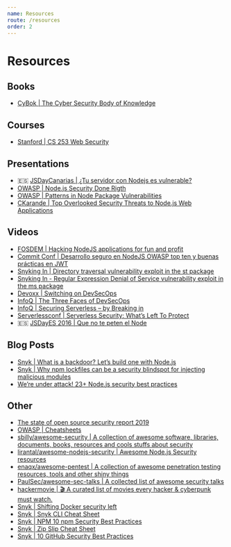 ```yaml
---
name: Resources
route: /resources
order: 2
---
```


# Resources

## Books
- [CyBok | The Cyber Security Body of Knowledge](https://www.cybok.org/media/downloads/cybok_version_1.0.pdf)

## Courses

- [Stanford | CS 253 Web Security](https://web.stanford.edu/class/cs253/)

## Presentations

- :es: [JSDayCanarias | ¿Tu servidor con Nodejs es vulnerable?](https://cyber-nomads.slides.com/ulisesgascon/servidor-vulnerable-js-day-canarias)
- [OWASP | Node.js Security Done Rigth](https://www.owasp.org/images/f/fa/AppSecIL2016_NodeJS-Security_LiranTal.pdf)
- [OWASP | Patterns in Node Package Vulnerabilities](https://2018.appsec.eu/presos/Developer_Patterns-in-Nodejs_Chetan-Karande_AppSecEU2018.pdf)
- [CKarande | Top Overlooked Security Threats to Node.js Web Applications](https://speakerdeck.com/ckarande/top-overlooked-security-threats-to-node-dot-js-web-applications)

## Videos

- [FOSDEM | Hacking NodeJS applications for fun and profit](https://archive.fosdem.org/2019/schedule/event/testing_nodejs_security/)
- [Commit Conf | Desarrollo seguro en NodeJS OWASP top ten y buenas prácticas en JWT](https://www.youtube.com/watch?v=bMwgLaDyD1w)
- [Snyking In | Directory traversal vulnerability exploit in the st package](https://www.youtube.com/watch?v=a1okGZQSteg)
- [Snyking In - Regular Expression Denial of Service vulnerability exploit in the ms package](https://www.youtube.com/watch?v=0lfbFEZ0jII)
- [Devoxx | Switching on DevSecOps](https://www.youtube.com/watch?v=l0pNUTVYlN4)
- [InfoQ | The Three Faces of DevSecOps](https://www.youtube.com/watch?v=eC_Y74sfFrI)
- [InfoQ | Securing Serverless – by Breaking in](https://www.infoq.com/presentations/serverless-security-2018/)
- [Serverlessconf | Serverless Security: What’s Left To Protect](https://www.youtube.com/watch?v=CiyUD_rI8D8)
- :es: [JSDayES 2016 | Que no te peten el Node](https://www.youtube.com/watch?v=5Dv76-tqwG0)

## Blog Posts

- [Snyk | What is a backdoor? Let’s build one with Node.js](https://snyk.io/blog/what-is-a-backdoor/)
- [Snyk | Why npm lockfiles can be a security blindspot for injecting malicious modules](https://snyk.io/blog/why-npm-lockfiles-can-be-a-security-blindspot-for-injecting-malicious-modules/)
- [We’re under attack! 23+ Node.js security best practices](https://medium.com/@nodepractices/were-under-attack-23-node-js-security-best-practices-e33c146cb87d)

## Other

- [The state of open source security report 2019](https://res.cloudinary.com/snyk/image/upload/v1551172581/The-State-Of-Open-Source-Security-Report-2019-Snyk.pdf)
- [OWASP | Cheatsheets](https://cheatsheetseries.owasp.org/cheatsheets/Nodejs_security_cheat_sheet.html)
- [sbilly/awesome-security | A collection of awesome software, libraries, documents, books, resources and cools stuffs about security](https://github.com/sbilly/awesome-security)
- [lirantal/awesome-nodejs-security | Awesome Node.js Security resources](https://github.com/lirantal/awesome-nodejs-security)
- [enaqx/awesome-pentest | A collection of awesome penetration testing resources, tools and other shiny things](https://github.com/enaqx/awesome-pentest)
- [PaulSec/awesome-sec-talks | A collected list of awesome security talks](https://github.com/PaulSec/awesome-sec-talks)
- [hackermovie | 🎬 A curated list of movies every hacker & cyberpunk must watch.](https://hackermovie.club/)
- [Snyk | Shifting Docker security left](https://res.cloudinary.com/snyk/image/upload/v1555510939/shifting_docker_security_left_2019.pdf)
- [Snyk | Snyk CLI Cheat Sheet](https://res.cloudinary.com/snyk/image/upload/v1551195097/Snyk_CLI_Cheat_Sheet.pdf)
- [Snyk | NPM 10 npm Security Best Practices](https://res.cloudinary.com/snyk/image/upload/v1550495866/blog/10_npm_Security_Best_Practices.pdf)
- [Snyk | Zip Slip Cheat Sheet](https://res.cloudinary.com/snyk/image/upload/v1530192988/blog/zip-slip-cheat-sheet.pdf)
- [Snyk | 10 GitHub Security Best Practices](https://res.cloudinary.com/snyk/image/upload/v1535626770/blog/10_GitHub_Security_Best_Practices_cheat_sheet.pdf)
